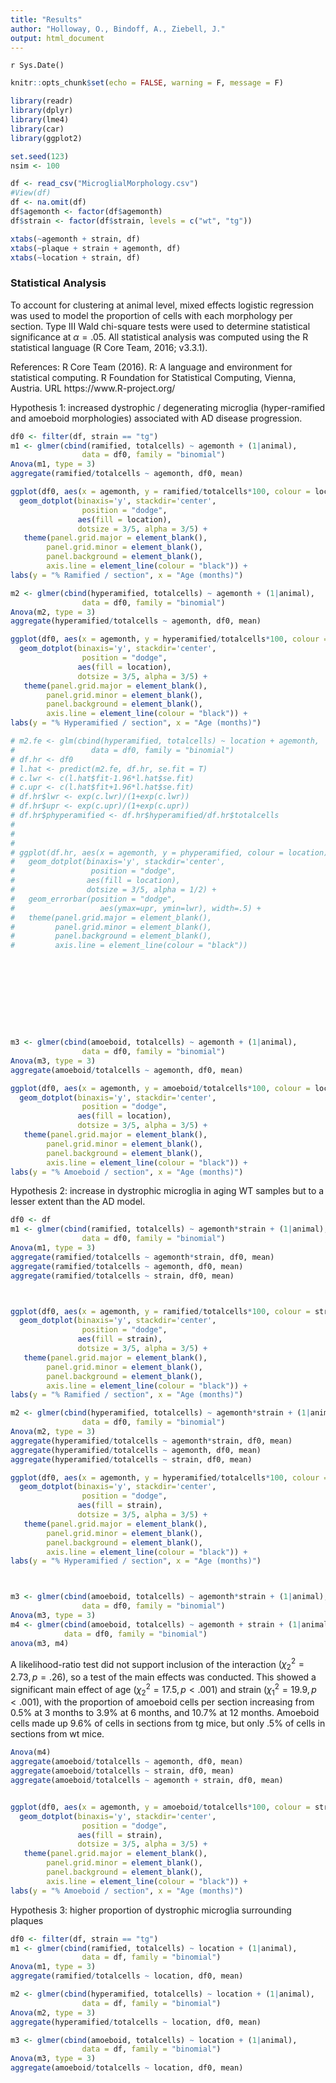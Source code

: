 ```yaml
---
title: "Results"
author: "Holloway, O., Bindoff, A., Ziebell, J."
output: html_document
---
```


`r Sys.Date()`  

```r
knitr::opts_chunk$set(echo = FALSE, warning = F, message = F)
```


```r
library(readr)
library(dplyr)
library(lme4)
library(car)
library(ggplot2)

set.seed(123)
nsim <- 100

df <- read_csv("MicroglialMorphology.csv")
#View(df)
df <- na.omit(df)
df$agemonth <- factor(df$agemonth)
df$strain <- factor(df$strain, levels = c("wt", "tg"))

xtabs(~agemonth + strain, df)
xtabs(~plaque + strain + agemonth, df)
xtabs(~location + strain, df)
```

### Statistical Analysis

To account for clustering at animal level, mixed effects logistic regression was used to model the proportion of cells with each morphology per section. Type III Wald chi-square tests were used to determine statistical significance at $\alpha = .05$. All statistical analysis was computed using the R statistical language (R Core Team, 2016; v3.3.1).

References:
R Core Team (2016). R: A language and environment for statistical computing. R Foundation for Statistical
  Computing, Vienna, Austria. URL https://www.R-project.org/

Hypothesis 1:  increased dystrophic / degenerating microglia (hyper-ramified and amoeboid morphologies) associated with AD disease progression.


```r
df0 <- filter(df, strain == "tg")
m1 <- glmer(cbind(ramified, totalcells) ~ agemonth + (1|animal),
                data = df0, family = "binomial")
Anova(m1, type = 3)
aggregate(ramified/totalcells ~ agemonth, df0, mean)

ggplot(df0, aes(x = agemonth, y = ramified/totalcells*100, colour = location)) +
  geom_dotplot(binaxis='y', stackdir='center',
                position = "dodge",
               aes(fill = location),
               dotsize = 3/5, alpha = 3/5) +
   theme(panel.grid.major = element_blank(),
        panel.grid.minor = element_blank(),
        panel.background = element_blank(),
        axis.line = element_line(colour = "black")) +
labs(y = "% Ramified / section", x = "Age (months)")
```



```r
m2 <- glmer(cbind(hyperamified, totalcells) ~ agemonth + (1|animal),
                data = df0, family = "binomial")
Anova(m2, type = 3)
aggregate(hyperamified/totalcells ~ agemonth, df0, mean)

ggplot(df0, aes(x = agemonth, y = hyperamified/totalcells*100, colour = location)) +
  geom_dotplot(binaxis='y', stackdir='center',
                position = "dodge",
               aes(fill = location),
               dotsize = 3/5, alpha = 3/5) +
   theme(panel.grid.major = element_blank(),
        panel.grid.minor = element_blank(),
        panel.background = element_blank(),
        axis.line = element_line(colour = "black")) +
labs(y = "% Hyperamified / section", x = "Age (months)")
```

```r
# m2.fe <- glm(cbind(hyperamified, totalcells) ~ location + agemonth,
#                 data = df0, family = "binomial")
# df.hr <- df0 
# l.hat <- predict(m2.fe, df.hr, se.fit = T)
# c.lwr <- c(l.hat$fit-1.96*l.hat$se.fit)
# c.upr <- c(l.hat$fit+1.96*l.hat$se.fit)
# df.hr$lwr <- exp(c.lwr)/(1+exp(c.lwr))
# df.hr$upr <- exp(c.upr)/(1+exp(c.upr))
# df.hr$phyperamified <- df.hr$hyperamified/df.hr$totalcells
# 
# 
# 
# ggplot(df.hr, aes(x = agemonth, y = phyperamified, colour = location)) +
#   geom_dotplot(binaxis='y', stackdir='center',
#                 position = "dodge",
#                aes(fill = location),
#                dotsize = 3/5, alpha = 1/2) +
#   geom_errorbar(position = "dodge",
#                   aes(ymax=upr, ymin=lwr), width=.5) + 
#   theme(panel.grid.major = element_blank(),
#         panel.grid.minor = element_blank(),
#         panel.background = element_blank(), 
#         axis.line = element_line(colour = "black")) 










m3 <- glmer(cbind(amoeboid, totalcells) ~ agemonth + (1|animal),
                data = df0, family = "binomial")
Anova(m3, type = 3)
aggregate(amoeboid/totalcells ~ agemonth, df0, mean)

ggplot(df0, aes(x = agemonth, y = amoeboid/totalcells*100, colour = location)) +
  geom_dotplot(binaxis='y', stackdir='center',
                position = "dodge",
               aes(fill = location),
               dotsize = 3/5, alpha = 3/5) +
   theme(panel.grid.major = element_blank(),
        panel.grid.minor = element_blank(),
        panel.background = element_blank(),
        axis.line = element_line(colour = "black")) +
labs(y = "% Amoeboid / section", x = "Age (months)")

```

Hypothesis 2:  increase in dystrophic microglia in aging WT samples but to a lesser extent than the AD model.

```r
df0 <- df
m1 <- glmer(cbind(ramified, totalcells) ~ agemonth*strain + (1|animal),
                data = df0, family = "binomial")
Anova(m1, type = 3)
aggregate(ramified/totalcells ~ agemonth*strain, df0, mean)
aggregate(ramified/totalcells ~ agemonth, df0, mean)
aggregate(ramified/totalcells ~ strain, df0, mean)



ggplot(df0, aes(x = agemonth, y = ramified/totalcells*100, colour = strain)) +
  geom_dotplot(binaxis='y', stackdir='center',
                position = "dodge",
               aes(fill = strain),
               dotsize = 3/5, alpha = 3/5) +
   theme(panel.grid.major = element_blank(),
        panel.grid.minor = element_blank(),
        panel.background = element_blank(),
        axis.line = element_line(colour = "black")) +
labs(y = "% Ramified / section", x = "Age (months)")
```


```r
m2 <- glmer(cbind(hyperamified, totalcells) ~ agemonth*strain + (1|animal),
                data = df0, family = "binomial")
Anova(m2, type = 3)
aggregate(hyperamified/totalcells ~ agemonth*strain, df0, mean)
aggregate(hyperamified/totalcells ~ agemonth, df0, mean)
aggregate(hyperamified/totalcells ~ strain, df0, mean)

ggplot(df0, aes(x = agemonth, y = hyperamified/totalcells*100, colour = strain)) +
  geom_dotplot(binaxis='y', stackdir='center',
                position = "dodge",
               aes(fill = strain),
               dotsize = 3/5, alpha = 3/5) +
   theme(panel.grid.major = element_blank(),
        panel.grid.minor = element_blank(),
        panel.background = element_blank(),
        axis.line = element_line(colour = "black")) +
labs(y = "% Hyperamified / section", x = "Age (months)")



m3 <- glmer(cbind(amoeboid, totalcells) ~ agemonth*strain + (1|animal),
                data = df0, family = "binomial")
Anova(m3, type = 3)
m4 <- glmer(cbind(amoeboid, totalcells) ~ agemonth + strain + (1|animal),
            data = df0, family = "binomial")
anova(m3, m4)
```


A likelihood-ratio test did not support inclusion of the interaction $(\chi^2_2 = 2.73, p = .26)$, so a test of the main effects was conducted. This showed a significant main effect of age $(\chi^2_2 = 17.5, p < .001)$ and strain $(\chi^2_1 = 19.9, p < .001)$, with the proportion of amoeboid cells per section increasing from 0.5% at 3 months to 3.9% at 6 months, and 10.7% at 12 months. Amoeboid cells made up 9.6% of cells in sections from tg mice, but only .5% of cells in sections from wt mice.


```r
Anova(m4)
aggregate(amoeboid/totalcells ~ agemonth, df0, mean)
aggregate(amoeboid/totalcells ~ strain, df0, mean)
aggregate(amoeboid/totalcells ~ agemonth + strain, df0, mean)


ggplot(df0, aes(x = agemonth, y = amoeboid/totalcells*100, colour = strain)) +
  geom_dotplot(binaxis='y', stackdir='center',
                position = "dodge",
               aes(fill = strain),
               dotsize = 3/5, alpha = 3/5) +
   theme(panel.grid.major = element_blank(),
        panel.grid.minor = element_blank(),
        panel.background = element_blank(),
        axis.line = element_line(colour = "black")) +
labs(y = "% Amoeboid / section", x = "Age (months)")

```

Hypothesis 3:  higher proportion of dystrophic microglia surrounding plaques

```r
df0 <- filter(df, strain == "tg")
m1 <- glmer(cbind(ramified, totalcells) ~ location + (1|animal),
                data = df, family = "binomial")
Anova(m1, type = 3)
aggregate(ramified/totalcells ~ location, df0, mean)

m2 <- glmer(cbind(hyperamified, totalcells) ~ location + (1|animal),
                data = df, family = "binomial")
Anova(m2, type = 3)
aggregate(hyperamified/totalcells ~ location, df0, mean)

m3 <- glmer(cbind(amoeboid, totalcells) ~ location + (1|animal),
                data = df, family = "binomial")
Anova(m3, type = 3)
aggregate(amoeboid/totalcells ~ location, df0, mean)

```




